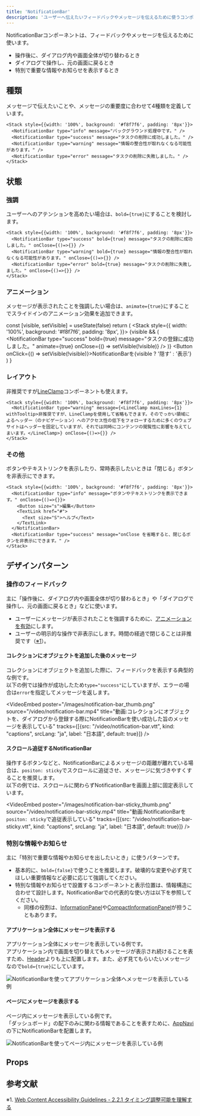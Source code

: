 ```yaml
---
title: 'NotificationBar'
description: 'ユーザーへ伝えたいフィードバックやメッセージを伝えるために使うコンポーネントです。'
---
```


NotificationBarコンポーネントは、フィードバックやメッセージを伝えるために使います。

* 操作後に、ダイアログ内や画面全体が切り替わるとき
* ダイアログで操作し、元の画面に戻るとき
* 特別で重要な情報やお知らせを表示するとき

<ComponentStory name="NotificationBar" />

## 種類

メッセージで伝えたいことや、メッセージの重要度に合わせて4種類を定義しています。

```tsx editable codeBlock
<Stack style={{width: '100%', background: '#f8f7f6', padding: '8px'}}>
  <NotificationBar type="info" message="バックグラウンド処理中です。" />
  <NotificationBar type="success" message="タスクの削除に成功しました。" />
  <NotificationBar type="warning" message="情報の整合性が取れなくなる可能性があります。" />
  <NotificationBar type="error" message="タスクの削除に失敗しました。" />
</Stack>
```

## 状態

### 強調

ユーザーへのアテンションを高めたい場合は、`bold={true}`にすることを検討します。

```tsx editable codeBlock
<Stack style={{width: '100%', background: '#f8f7f6', padding: '8px'}}>
  <NotificationBar type="success" bold={true} message="タスクの削除に成功しました。" onClose={()=>{}} />
  <NotificationBar type="warning" bold={true} message="情報の整合性が取れなくなる可能性があります。" onClose={()=>{}} />
  <NotificationBar type="error" bold={true} message="タスクの削除に失敗しました。" onClose={()=>{}} />
</Stack>
```

### アニメーション

メッセージが表示されたことを強調したい場合は、`animate={true}`にすることでスライドインのアニメーション効果を追加できます。

<!-- textlint-disable -->
  const [visible, setVisible] = useState(false)
  return (
    <Stack style={{ width: '100%', background: '#f8f7f6', padding: '8px', }}>
      {visible && (
        <NotificationBar
          type="success"
          bold={true}
          message="タスクの登録に成功しました。"
          animate={true}
          onClose={() => setVisible(!visible)}
        />
      )}
      <Button onClick={() => setVisible(!visible)}>NotificationBarを{visible ? '隠す' : '表示'}</Button>
    </Stack>
  )
}

<!-- textlint-enable -->

<ComponentPreview>
  <AnimateNotificationBar />
</ComponentPreview>

### レイアウト

非推奨ですが[LineClamp](/products/components/line-clamp/)コンポーネントも使えます。

```tsx editable codeBlock noIframe
<Stack style={{width: '100%', background: '#f8f7f6', padding: '8px'}}>
  <NotificationBar type="warning" message={<LineClamp maxLines={1} withTooltip>非推奨ですが、LineClampを使用して省略もできます。そのでっかい領域によるヘッダー（のナビゲーション）へのアクセス性の低下をフォローするために多くのウェブサイトはヘッダーを固定していますが、それでは同時にコンテンツの閲覧性に影響を与えてしまいます。</LineClamp>} onClose={()=>{}} />
</Stack>
```

### その他

ボタンやテキストリンクを表示したり、常時表示したいときは「閉じる」ボタンを非表示にできます。

```tsx editable codeBlock
<Stack style={{width: '100%', background: '#f8f7f6', padding: '8px'}}>
  <NotificationBar type="info" message="ボタンやテキストリンクを表示できます。" onClose={()=>{}}>
    <Button size="s">編集</Button>
    <TextLink href="#">
      <Text size="S">ヘルプ</Text>
    </TextLink>
  </NotificationBar>
  <NotificationBar type="success" message="onClose を省略すると、閉じるボタンを非表示にできます。" />
</Stack>
```

## デザインパターン

### 操作のフィードバック

主に「操作後に、ダイアログ内や画面全体が切り替わるとき」や「ダイアログで操作し、元の画面に戻るとき」などに使います。

- ユーザーにメッセージが表示されたことを強調するために、[アニメーションを有効](#h3-1)にします。
- ユーザーの明示的な操作で非表示にします。時間の経過で閉じることは非推奨です（[※1](#h2-4)）。

#### コレクションにオブジェクトを追加した後のメッセージ

コレクションにオブジェクトを追加した際に、フィードバックを表示する典型的な例です。  
以下の例では操作が成功したため`type="success"`にしていますが、エラーの場合は`error`を指定してメッセージを返します。

<VideoEmbed
  poster="/images/notification-bar_thumb.png"
  source="/video/notification-bar.mp4"
  title="動画:コレクションにオブジェクトを、ダイアログから登録する際にNotificationBarを使い成功した旨のメッセージを表示している"
  tracks={[{src: "/video/notification-bar.vtt", kind: "captions", srcLang: "ja", label: "日本語", default: true}]}
/>

#### スクロール追従するNotificationBar

操作するボタンなどと、NotificationBarによるメッセージの距離が離れている場合は、`positon: sticky`でスクロールに追従させ、メッセージに気づきやすくすることを推奨します。  
以下の例では、スクロールに関わらずNotificationBarを画面上部に固定表示しています。

<VideoEmbed
  poster="/images/notification-bar-sticky_thumb.png"
  source="/video/notification-bar-sticky.mp4"
  title="動画:NotificationBarを`positon: sticky`で追従表示している"
  tracks={[{src: "/video/notification-bar-sticky.vtt", kind: "captions", srcLang: "ja", label: "日本語", default: true}]}
/>

### 特別な情報やお知らせ

主に「特別で重要な情報やお知らせを出したいとき」に使うパターンです。

- 基本的に、`bold={false}`で使うことを推奨します。破壊的な変更や必ず見てほしい重要情報など必要に応じて強調してください。
- 特別な情報やお知らせで設置するコンポーネントと表示位置は、情報構造に合わせて設計します。NotificationBarでの代表的な使い方は以下を参照してください。
  - 同様の役割は、[InformationPanel](/products/components/information-panel/)や[CompactInformationPanel](/products/components/compact-information-panel/)が担うこともあります。

#### アプリケーション全体にメッセージを表示する

アプリケーション全体にメッセージを表示している例です。  
アプリケーション内で画面を切り替えてもメッセージが表示され続けることを表すため、[Header](/products/components/header/)よりも上に配置します。また、必ず見てもらいたいメッセージなので`bold={true}`にしています。

![NotificationBarを使ってアプリケーション全体へメッセージを表示している例](./images/notification-bar-static1.png)

#### ページにメッセージを表示する

ページ内にメッセージを表示している例です。  
「ダッシュボード」の配下のみに関わる情報であることを表すために、[AppNavi](/products/components/app-navi/)の下にNotificationBarを配置します。

![NotificationBarを使ってページ内にメッセージを表示している例](./images/notification-bar-static2.png)

## Props

<ComponentPropsTable name="NotificationBar" />

## 参考文献

※1. [Web Content Accessibility Guidelines - 2.2.1 タイミング調整可能を理解する](https://waic.jp/docs/UNDERSTANDING-WCAG20/time-limits-required-behaviors.html)
